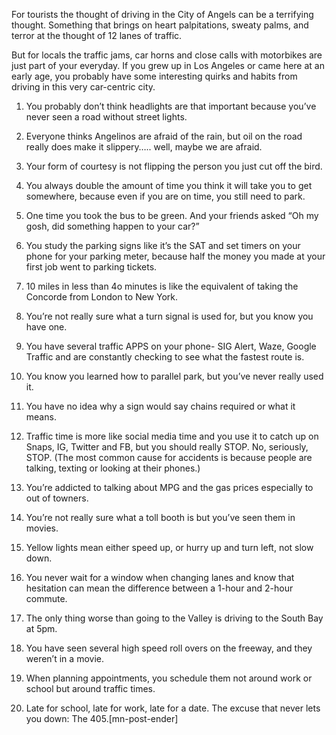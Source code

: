 For tourists the thought of driving in the City of Angels can be a terrifying thought. Something that brings on heart palpitations, sweaty palms, and terror at the thought of 12 lanes of traffic.

But for locals the traffic jams, car horns and close calls with motorbikes are just part of your everyday. If you grew up in Los Angeles or came here at an early age, you probably have some interesting quirks and habits from driving in this very car-centric city.

1. You probably don’t think headlights are that important because you’ve never seen a road without street lights.

2. Everyone thinks Angelinos are afraid of the rain, but oil on the road really does make it slippery….. well, maybe we are afraid.

3. Your form of courtesy is not flipping the person you just cut off the bird.

4. You always double the amount of time you think it will take you to get somewhere, because even if you are on time, you still need to park.

5. One time you took the bus to be green. And your friends asked “Oh my gosh, did something happen to your car?”

6. You study the parking signs like it’s the SAT and set timers on your phone for your parking meter, because half the money you made at your first job went to parking tickets.

7. 10 miles in less than 4o minutes is like the equivalent of taking the Concorde from London to New York.

8. You’re not really sure what a turn signal is used for, but you know you have one.

9. You have several traffic APPS on your phone- SIG Alert, Waze, Google Traffic and are constantly checking to see what the fastest route is.

10. You know you learned how to parallel park, but you’ve never really used it.

11. You have no idea why a sign would say chains required or what it means.

12. Traffic time is more like social media time and you use it to catch up on Snaps, IG, Twitter and FB, but you should really STOP. No, seriously, STOP. (The most common cause for accidents is because people are talking, texting or looking at their phones.) 

13. You’re addicted to talking about MPG and the gas prices especially to out of towners.

14. You’re not really sure what a toll booth is but you’ve seen them in movies.

15. Yellow lights mean either speed up, or hurry up and turn left, not slow down.

16. You never wait for a window when changing lanes and know that hesitation can mean the difference between a 1-hour and 2-hour commute.

17. The only thing worse than going to the Valley is driving to the South Bay at 5pm.

18. You have seen several high speed roll overs on the freeway, and they weren’t in a movie.

19. When planning appointments, you schedule them not around work or school but around traffic times.

20. Late for school, late for work, late for a date. The excuse that never lets you down: The 405.[mn-post-ender]